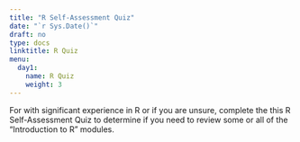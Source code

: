 ```yaml
---
title: "R Self-Assessment Quiz"
date: "`r Sys.Date()`"
draft: no
type: docs
linktitle: R Quiz
menu:
  day1:
    name: R Quiz
    weight: 3
---
```


For with significant experience in R or if you are unsure, complete the this R Self-Assessment Quiz to determine if you need to review some or all 
of the "Introduction to R" modules.